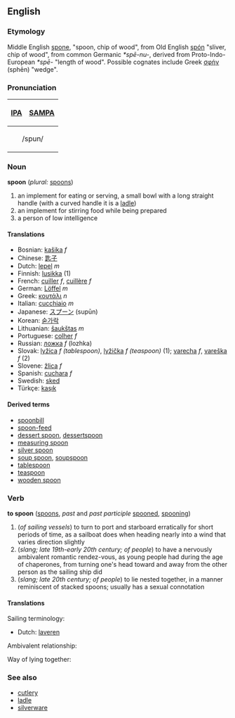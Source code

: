 ==English==

===Etymology=== 
Middle English [[spone]], "spoon, chip of wood", from Old English [[spon|spón]] "sliver, chip of wood", from common Germanic ''*spē-nu-'', derived from Proto-Indo-European ''*spē-'' "length of wood".  Possible cognates include Greek [[σφήν]] (sphēn) "wedge".

===Pronunciation===
{| border=1 cellpadding=5
! [[w:IPA|IPA]] !! [[w:SAMPA|SAMPA]]
|-
|colspan=2 align=center| /spun/ 
|}

===Noun===
'''spoon''' (''plural:'' [[spoons]])
# an implement for eating or serving, a small bowl with a long straight handle (with a curved handle it is a [[ladle]])
# an implement for stirring food while being prepared
# a person of low intelligence

====Translations====
*Bosnian: [[kašika]] ''f''
*Chinese: [[匙子]]
*Dutch: [[lepel]] ''m''
*Finnish: [[lusikka]] (1)
*French: [[cuiller]] ''f'', [[cuillère]] ''f''
*German: [[Löffel]] ''m''
*Greek: [[κουτάλι]] ''n''
*Italian: [[cucchiaio]] ''m''
*Japanese: [[スプーン]] (supūn)
*Korean: [[숟가락]]
*Lithuanian: [[šaukštas]] ''m''
*Portuguese: [[colher]] ''f''
*Russian: [[ложка]] ''f'' (lozhka)
*Slovak: [[lyžica]] ''f (tablespoon)'', [[lyžička]] ''f (teaspoon)'' (1); [[varecha]] ''f'', [[vareška]] ''f'' (2)
*Slovene: [[žlica]] ''f''
*Spanish: [[cuchara]] ''f''
*Swedish: [[sked]]
*Türkçe: [[kaşık]]

====Derived terms====
*[[spoonbill]]
*[[spoon-feed]]
*[[dessert spoon]], [[dessertspoon]]
*[[measuring spoon]]
*[[silver spoon]]
*[[soup spoon]], [[soupspoon]]
*[[tablespoon]]
*[[teaspoon]]
*[[wooden spoon]]

===Verb===
'''to spoon''' ([[spoons]], ''past'' and ''past participle'' [[spooned]], [[spooning]])
# (''of sailing vessels'') to turn to port and starboard erratically for short periods of time, as a sailboat does when heading nearly into a wind that varies direction slightly 
# (''slang; late 19th-early 20th century; of people'') to have a nervously ambivalent romantic rendez-vous, as young people had during the age of chaperones, from turning one's head toward and away from the other person as the sailing ship did
# (''slang; late 20th century; of people'') to lie nested together, in a manner reminiscent of stacked spoons; usually has a sexual connotation

====Translations====
Sailing terminology:

*Dutch: [[laveren]]

Ambivalent relationship:

Way of lying together:


===See also===
*[[cutlery]]
*[[ladle]]
*[[silverware]]